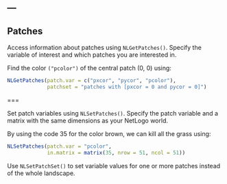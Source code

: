 ---
---

## Patches

Access information about patches using `NLGetPatches()`. Specify the variable of interest and which patches you are interested in. 

Find the color `("pcolor")` of the central patch (0, 0) using:

```r
NLGetPatches(patch.var = c("pxcor", "pycor", "pcolor"),
             patchset = "patches with [pxcor = 0 and pycor = 0]")

```

===

Set patch variables using `NLSetPatches()`. Specify the patch variable and a matrix with the same dimensions as your NetLogo world.

By using the code 35 for the color brown, we can kill all the grass using:

```r
NLSetPatches(patch.var = "pcolor", 
             in.matrix = matrix(35, nrow = 51, ncol = 51))

```

Use `NLSetPatchSet()` to set variable values for one or more patches instead of the whole landscape. 
